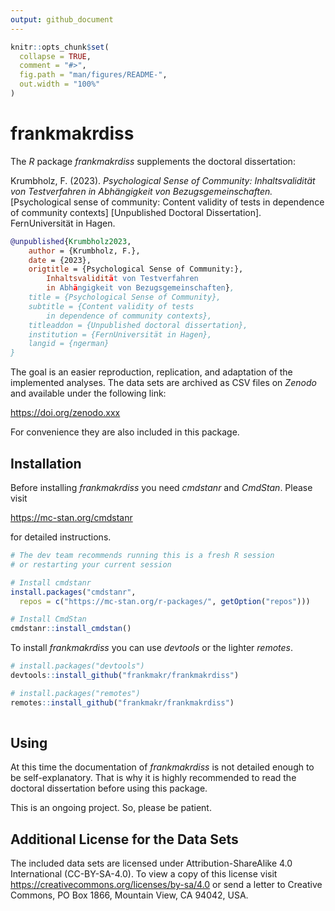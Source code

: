 ```yaml
---
output: github_document
---
```


```r
knitr::opts_chunk$set(
  collapse = TRUE,
  comment = "#>",
  fig.path = "man/figures/README-",
  out.width = "100%"
)
```

# frankmakrdiss #
The *R* package *frankmakrdiss*
supplements the doctoral dissertation:

Krumbholz, F. (2023).
*Psychological Sense of Community:*
*Inhaltsvalidität von Testverfahren in Abhängigkeit von Bezugsgemeinschaften.*
[Psychological sense of community:
Content validity of tests in dependence of community contexts]
[Unpublished Doctoral Dissertation].
FernUniversität in Hagen.

```bibtex
@unpublished{Krumbholz2023,
    author = {Krumbholz, F.},
    date = {2023},
    origtitle = {Psychological Sense of Community:},
        Inhaltsvalidität von Testverfahren
        in Abhängigkeit von Bezugsgemeinschaften},
    title = {Psychological Sense of Community},
    subtitle = {Content validity of tests
        in dependence of community contexts},
    titleaddon = {Unpublished doctoral dissertation},
    institution = {FernUniversität in Hagen},
    langid = {ngerman}
}
```

The goal is
an easier reproduction, replication, and adaptation
of the implemented analyses.
The data sets are archived as CSV files on *Zenodo*
and available under the following link:

<https://doi.org/zenodo.xxx>

For convenience they are also included in this package.



## Installation ##
Before installing *frankmakrdiss* you need *cmdstanr* and *CmdStan*.
Please visit

<https://mc-stan.org/cmdstanr>

for detailed instructions.

```r
# The dev team recommends running this is a fresh R session
# or restarting your current session

# Install cmdstanr
install.packages("cmdstanr",
  repos = c("https://mc-stan.org/r-packages/", getOption("repos")))

# Install CmdStan
cmdstanr::install_cmdstan()
```

To install *frankmakrdiss* you can use
*devtools* or the lighter *remotes*.

``` r
# install.packages("devtools")
devtools::install_github("frankmakr/frankmakrdiss")

# install.packages("remotes")
remotes::install_github("frankmakr/frankmakrdiss")
 
```



## Using ##
At this time 
the documentation of *frankmakrdiss* is not detailed enough
to be self-explanatory.
That is why
it is highly recommended to read the doctoral dissertation
before using this package.

This is an ongoing project.
So, please be patient.



## Additional License for the Data Sets ##
The included data sets are licensed under
Attribution-ShareAlike 4.0 International (CC-BY-SA-4.0).
To view a copy of this license visit
<https://creativecommons.org/licenses/by-sa/4.0>
or send a letter to
Creative Commons, PO Box 1866, Mountain View, CA 94042, USA.
